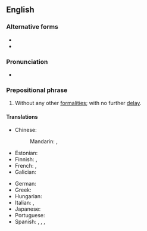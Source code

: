 ==English==

===Alternative forms===
* {{alter|en|without further ado}}
* {{alter|en|without further to-do|without further to do}}

===Pronunciation===
* {{audio|en|En-au-with no further ado.ogg|Audio {{a|AU}}}}

===Prepositional phrase===
{{head|en|prepositional phrase}}

# {{lb|en|idiomatic}} Without any other [[formality|formalities]]; with no further [[delay]].

====Translations====
{{trans-top|with no further delay}}
* Chinese:
*: Mandarin: {{t+|cmn|言歸正傳}}, {{t+|cmn|言归正传|tr=yánguīzhèngzhuàn}}
* Estonian: {{t|et|ilma pikema jututa}}
* Finnish: {{t|fi|[[ilman]] [[enempiä]] [[muodollisuuksia]]}}, {{t|fi|pidemmittä puheitta}}
* French: {{t|fr|[[sans]] [[plus]] [[attendre]]}}, {{t+|fr|sans autre forme de procès}}
* Galician: {{t|gl|sen máis}}
{{trans-mid}}
* German: {{t+|de|ohne Weiteres}}
* Greek: {{t|el|χωρίς περαιτέρω καθυστέρηση}}
* Hungarian: {{t|hu|minden további nélkül}}
* Italian: {{t|it|senza ulteriori indugi}}, {{qualifier|interjection}} {{t|it|bando alle ciance}}
* Japanese: {{t|ja|右から左へ|tr=migi kara hidari e}}
* Portuguese: {{t|pt|sem mais delongas}}
* Spanish: {{t|es|sin más preámbulos}},  {{t|es|sin más demora}}, {{t|es|sin más dilación}}, {{t|es|sin tardanza}}
{{trans-bottom}}

{{catlangname|en|phrasebook}}